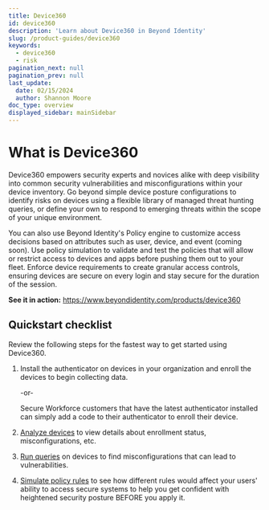 ```yaml
---
title: Device360
id: device360
description: 'Learn about Device360 in Beyond Identity'
slug: /product-guides/device360
keywords:
  - device360
  - risk 
pagination_next: null
pagination_prev: null
last_update:
  date: 02/15/2024
  author: Shannon Moore
doc_type: overview
displayed_sidebar: mainSidebar
---
```


# What is Device360
Device360 empowers security experts and novices alike with deep visibility into common security vulnerabilities and misconfigurations within your device inventory. Go beyond simple device posture configurations to identify risks on devices using a flexible library of managed threat hunting queries, or define your own to respond to emerging threats within the scope of your unique environment.

You can also use Beyond Identity's Policy engine to customize access decisions based on attributes such as user, device, and event (coming soon). Use policy simulation to validate and test the policies that will allow or restrict access to devices and apps before pushing them out to your fleet. Enforce device requirements to create granular access controls, ensuring devices are secure on every login and stay secure for the duration of the session.

**See it in action:** https://www.beyondidentity.com/products/device360

<Arcade clip={Clip.Device360} />

## Quickstart checklist
Review the following steps for the fastest way to get started using Device360.
1. Install the authenticator on devices in your organization and enroll the devices to begin collecting data.

   -or-

   Secure Workforce customers that have the latest authenticator installed can simply add a code to their authenticator to enroll their device.

2. [Analyze devices](/docs/directory/devices) to view details about enrollment status, misconfigurations, etc.

2. [Run queries](/docs/reporting/device-query) on devices to find misconfigurations that can lead to vulnerabilities.

3. [Simulate policy rules](/docs/policy/rules) to see how different rules would affect your users' ability to access secure systems to help you get confident with heightened security posture BEFORE you apply it.